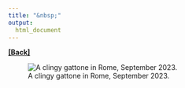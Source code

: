 ```yaml
---
title: "&nbsp;"
output: 
  html_document
---
```


[**[Back]**](../pages/talks.qmd)

![A clingy gattone in Rome, September 2023.](../images/romecat.jpeg)

